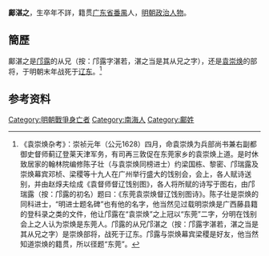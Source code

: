 '''鄺湛之'''，生卒年不詳，籍贯[[广东省|广东省]][[番禺縣|番禺]]人，[[明朝|明朝]][[政治人物|政治人物]]。

== 簡歷 ==
鄺湛之是[[邝露|邝露]]的从兄（按：邝露字湛若，湛之当是其从兄之字），还是[[袁崇焕|袁崇焕]]的部将，于明朝末年战死于[[辽东|辽东]]。<ref>《袁崇焕杂考》：崇祯元年（公元1628）四月，命袁崇焕为兵部尚书兼右副都御史督师蓟辽登莱天津军务，有司再三敦促在东莞家乡的袁崇焕上道。是时休致居家的翰林院编修陈子壮（与袁崇焕同榜进士）约梁国栋、黎密、邝瑞露及崇焕幕宾邓桢、梁稷等十九人在广州举行盛大的饯别会，会上，各人赋诗送别，并由赵焞夫绘成《袁督师督辽饯别图》，各人将所赋的诗写于图右，由邝瑞露（按：邝露的初名）题曰：《东莞袁崇焕督辽饯别图诗》。陈子壮是崇焕的同科进士，“明进士题名碑”也有他的名字，他当然见过载明崇焕是广西藤县籍的登科录之类的文件，他让邝露在“袁崇焕”之上冠以“东莞”二字，分明在饯别会上之人认为崇焕是东莞人。邝露的从兄邝湛之（按：邝露字湛若，湛之当是其从兄之字）是崇焕部将，战死于辽东。邝露与崇焕幕宾梁稷是好友，他当然知道崇焕的籍贯，所以径题“东莞”。 </ref>

==参考资料==
{{reflist}}
{{明朝人物小作品}}
[[Category:明朝戰爭身亡者|Category:明朝戰爭身亡者]]
[[Category:南海人|Category:南海人]]
[[Category:鄺姓|Category:鄺姓]]